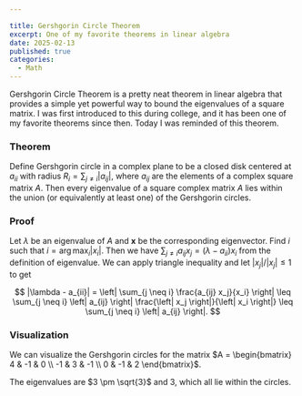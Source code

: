 ```yaml
---

title: Gershgorin Circle Theorem
excerpt: One of my favorite theorems in linear algebra
date: 2025-02-13
published: true
categories:
  - Math
---
```


Gershgorin Circle Theorem is a pretty neat theorem in linear algebra that provides a simple yet powerful way to bound the eigenvalues of a square matrix.
I was first introduced to this during college, and it has been one of my favorite theorems since then.
Today I was reminded of this theorem.

### Theorem

Define Gershgorin circle in a complex plane to be a closed disk centered at $a_{ii}$ with radius $R_i = \sum_{j \neq i} | a_{ij} |$, where $a_{ij}$ are the elements of a complex square matrix $A$.
Then every eigenvalue of a square complex matrix $A$ lies within the union (or equivalently at least one) of the Gershgorin circles.

### Proof

Let $\lambda$ be an eigenvalue of $A$ and $\mathbf{x}$ be the corresponding eigenvector. 
Find $i$ such that $i = \arg \max_{i} | x_i |$.
Then we have $\sum_{j \neq i} a_{ij} x_j = (\lambda - a_{ii}) x_i$ from the definition of eigenvalue.
We can apply triangle inequality and let $| x_j | / |x_j| \leq 1$ to get

$$
|\lambda - a_{ii}| = \left| \sum_{j \neq i} \frac{a_{ij} x_j}{x_i} \right| \leq \sum_{j \neq i} \left| a_{ij} \right| \frac{\left| x_j \right|}{\left| x_i \right|} \leq \sum_{j \neq i} \left| a_{ij} \right|.
$$

### Visualization
We can visualize the Gershgorin circles for the matrix $A = \begin{bmatrix} 4 & -1 & 0 \\ -1 & 3 & -1 \\ 0 & -1 & 2 \end{bmatrix}$. 

<div className="container flex justify-center">
    <canvas id="canvas" width="600" height="600"></canvas>
</div>

The eigenvalues are $3 \pm \sqrt{3}$ and $3$, which all lie within the circles.


<script>
{`
    // Get the canvas and context
    const canvas = document.getElementById("canvas");
    const ctx = canvas.getContext("2d");

    // Set up a coordinate system: real axis horizontal, imaginary axis vertical.
    // Place the origin at the center of the canvas.
    const originX = canvas.width / 2;
    const originY = canvas.height / 2;
    // Scale: 50 pixels per unit.
    const scale = 50;

    // Converts a point in the complex plane (x = real, y = imaginary)
    // to canvas coordinates.
    function toCanvasCoord(x, y) {
        return {
            x: originX + x * scale,
            y: originY - y * scale, // invert y because canvas y grows downward
        };
    }

    // Draw the real and imaginary axes.
    function drawAxes() {
        ctx.beginPath();
        // x-axis
        ctx.moveTo(0, originY);
        ctx.lineTo(canvas.width, originY);
        // y-axis
        ctx.moveTo(originX, 0);
        ctx.lineTo(originX, canvas.height);
        ctx.strokeStyle = "#000";
        ctx.lineWidth = 1;
        ctx.stroke();
    }

    const matrix = [
        [4, -1, 0],
        [-1, 3, -1],
        [0, -1, 2],
    ];

    // Compute Gershgorin disks for each row.
    // For each row, the circle has center at the diagonal element
    // and a radius equal to the sum of the absolute values of the
    // off-diagonal elements.
    function computeGershgorinCircles(matrix) {
        const circles = [];
        for (let i = 0; i < matrix.length; i++) {
            const center = matrix[i][i];
            let radius = 0;
            for (let j = 0; j < matrix[i].length; j++) {
            if (i !== j) {
                radius += Math.abs(matrix[i][j]);
            }
            }
            circles.push({ center: center, radius: radius });
        }
        return circles;
    }

    // Draw each circle on the canvas.
    function drawCircles(circles) {
        circles.forEach((circle, index) => {
            // The circle's center is on the real axis (imaginary part = 0).
            const centerCoord = toCanvasCoord(circle.center, 0);
            ctx.beginPath();
            ctx.arc(
            centerCoord.x,
            centerCoord.y,
            circle.radius * scale,
            0,
            2 * Math.PI
            );
            // Use semi-transparent colors for clarity.
            const colors = [
            "rgba(220, 38, 38, 0.5)",
            "rgba(22, 163, 74, 0.5)",
            "rgba(37, 99, 235, 0.5)",
            ];
            ctx.fillStyle = colors[index % colors.length];
            ctx.fill();
            ctx.strokeStyle = "#333";
            ctx.lineWidth = 2;
            ctx.stroke();

            // Mark the center of the circle.
            ctx.beginPath();
            ctx.arc(centerCoord.x, centerCoord.y, 3, 0, 2 * Math.PI);
            ctx.fillStyle = "#000";
            ctx.fill();

            // Label the circle.
            ctx.fillStyle = "#000";
            ctx.font = "14px Arial";
            ctx.fillText((circle.center), centerCoord.x + 5, centerCoord.y - 5);
        });
    }

    // Draw the axes and the Gershgorin circles.
    drawAxes();
    const circles = computeGershgorinCircles(matrix);
    drawCircles(circles);
`}

</script>